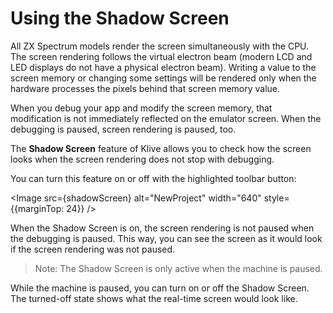 
# Using the Shadow Screen

All ZX Spectrum models render the screen simultaneously with the CPU. The screen rendering follows the virtual electron beam (modern LCD and LED displays do not have a physical electron beam). Writing a value to the screen memory or changing some settings will be rendered only when the hardware processes the pixels behind that screen memory value.

When you debug your app and modify the screen memory, that modification is not immediately reflected on the emulator screen. When the debugging is paused, screen rendering is paused, too.

The **Shadow Screen** feature of Klive allows you to check how the screen looks when the screen rendering does not stop with debugging.

You can turn this feature on or off with the highlighted toolbar button:

<Image src={shadowScreen} alt="NewProject" width="640" style={{marginTop: 24}} />

When the Shadow Screen is on, the screen rendering is not paused when the debugging is paused. This way, you can see the screen as it would look if the screen rendering was not paused.

> Note: The Shadow Screen is only active when the machine is paused.

While the machine is paused, you can turn on or off the Shadow Screen. The turned-off state shows what the real-time screen would look like.
